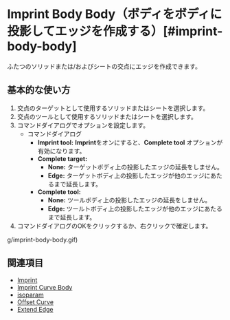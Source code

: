 
# Imprint Body Body（ボディをボディに投影してエッジを作成する）[#imprint-body-body]

<Reference shortcut="Shift + I" command="Imprint Body Body" button="" />

ふたつのソリッドまたは/およびシートの交点にエッジを作成できます。

## 基本的な使い方

1. 交点のターゲットとして使用するソリッドまたはシートを選択します。
2. 交点のツールとして使用するソリッドまたはシートを選択します。
3. コマンドダイアログでオプションを設定します。
     - <Kst>コマンドダイアログ</Kst>
          - **Imprint tool:** **Imprint**をオンにすると、**Complete tool** オプションが有効になります。
          - **Complete target:**
               - **None:** ターゲットボディ上の投影したエッジの延長をしません。
               - **Edge:** ターゲットボディ上の投影したエッジが他のエッジにあたるまで延長します。
          - **Complete tool:**
               - **None:** ツールボディ上の投影したエッジの延長をしません。
               - **Edge:** ツールトボディ上の投影したエッジが他のエッジにあたるまで延長します。  
4. コマンドダイアログのOKをクリックするか、右クリックで確定します。

<VideoPlayer fileName="imprint-body-body"/>g/imprint-body-body.gif)

## 関連項目
- [Imprint](./imprint)
- [Imprint Curve Body](./imprint-curve-body)
- [isoparam](./isoparam)
- [Offset Curve](./offset-curve)
- [Extend Edge](./extend-edge)